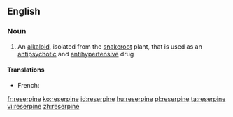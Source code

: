 {{also|réserpine}}
==English==

===Noun===
{{wikipedia}}
{{en-noun|-}}

#{{organic compound}} An [[alkaloid]], isolated from the [[snakeroot]] plant, that is used as an [[antipsychotic]] and [[antihypertensive]] drug

====Translations====
{{trans-top|alkaloid}}
* French: {{t+|fr|réserpine|f}}
{{trans-mid}}
{{trans-bottom}}

[[fr:reserpine]]
[[ko:reserpine]]
[[id:reserpine]]
[[hu:reserpine]]
[[pl:reserpine]]
[[ta:reserpine]]
[[vi:reserpine]]
[[zh:reserpine]]